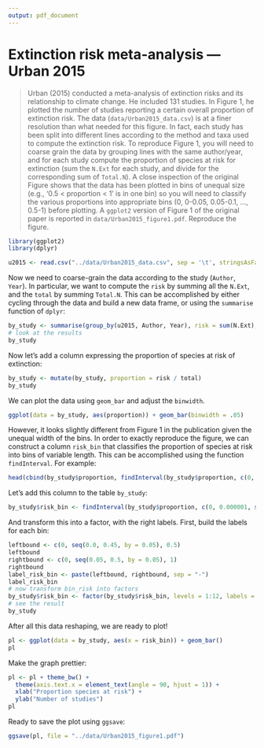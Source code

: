 ```yaml
---
output: pdf_document
---
```


# Extinction risk meta-analysis --- Urban 2015

> Urban (2015) conducted a meta-analysis of extinction risks and its relationship to climate change. He included 131 studies. In Figure 1, he plotted the number of studies reporting a certain overall proportion of extinction risk. The data (`data/Urban2015_data.csv`) is at a finer resolution than what needed for this figure. In fact, each study has been split into different lines according to the method and taxa used to compute the extinction risk. To reproduce Figure 1, you will need to coarse grain the data by grouping lines with the same author/year, and for each study compute the proportion of species at risk for extinction (sum the `N.Ext` for each study, and divide for the corresponding sum of `Total.N`). A close inspection of the original Figure shows that the data has been plotted in bins of unequal size (e.g., '0.5 < proportion < 1' is in one bin) so you will need to classify the various proportions into appropriate bins (0, 0-0.05, 0.05-0.1, ..., 0.5-1) before plotting. A `ggplot2` version of Figure 1 of the original paper is reported in `data/Urban2015_figure1.pdf`. Reproduce the figure.


```r
library(ggplot2)
library(dplyr)

u2015 <- read.csv("../data/Urban2015_data.csv", sep = '\t', stringsAsFactors = FALSE)
```

Now we need to coarse-grain the data according to the study (`Author`, `Year`). In particular, we want to compute the `risk` by summing all the `N.Ext`, and the `total` by summing `Total.N`. This can be accomplished by either cycling through the data and build a new data frame, or using the `summarise` function of `dplyr`:

```r
by_study <- summarise(group_by(u2015, Author, Year), risk = sum(N.Ext), total = sum(Total.N))
# look at the results
by_study
```

Now let's add a column expressing the proportion of species at risk of extinction:

```r
by_study <- mutate(by_study, proportion = risk / total)
by_study
```

We can plot the data using `geom_bar` and adjust the `binwidth`.

```r
ggplot(data = by_study, aes(proportion)) + geom_bar(binwidth = .05)
```

However, it looks slightly different from Figure 1 in the publication given the unequal width of the bins. In order to exactly reproduce the figure, we can construct a column `risk_bin` that classifies the proportion of species at risk into bins of variable length. This can be accomplished using the function `findInterval`. For example:

```r
head(cbind(by_study$proportion, findInterval(by_study$proportion, c(0, 0.000001, seq(0.05, 0.5, by = 0.05)))))
```

Let's add this column to the table `by_study`:

```r
by_study$risk_bin <- findInterval(by_study$proportion, c(0, 0.000001, seq(0.05, 0.5, by = 0.05)))
```

And transform this into a factor, with the right labels. First, build the labels for each bin:
```r
leftbound <- c(0, seq(0.0, 0.45, by = 0.05), 0.5)
leftbound
rightbound <- c(0, seq(0.05, 0.5, by = 0.05), 1)
rightbound
label_risk_bin <- paste(leftbound, rightbound, sep = "-")
label_risk_bin
# now transform bin_risk into factors
by_study$risk_bin <- factor(by_study$risk_bin, levels = 1:12, labels = label_risk_bin) 
# see the result
by_study
```

After all this data reshaping, we are ready to plot!

```r
pl <- ggplot(data = by_study, aes(x = risk_bin)) + geom_bar()
pl
```

Make the graph prettier:

```r
pl <- pl + theme_bw() +
  theme(axis.text.x = element_text(angle = 90, hjust = 1)) + 
  xlab("Proportion species at risk") + 
  ylab("Number of studies")
pl
```


Ready to save the plot using `ggsave`:

```r
ggsave(pl, file = "../data/Urban2015_figure1.pdf")
```



